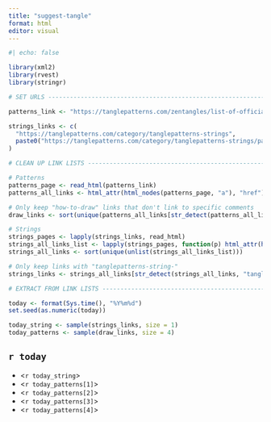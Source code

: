 ```yaml
---
title: "suggest-tangle"
format: html
editor: visual
---
```


```r
#| echo: false

library(xml2)
library(rvest)
library(stringr)

# SET URLS -------------------------------------------------------------------

patterns_link <- "https://tanglepatterns.com/zentangles/list-of-official-tangle-patterns"

strings_links <- c(
  "https://tanglepatterns.com/category/tanglepatterns-strings",
  paste0("https://tanglepatterns.com/category/tanglepatterns-strings/page/", 2:9)
)

# CLEAN UP LINK LISTS --------------------------------------------------------

# Patterns
patterns_page <- read_html(patterns_link)
patterns_all_links <- html_attr(html_nodes(patterns_page, "a"), "href")

# Only keep "how-to-draw" links that don't link to specific comments
draw_links <- sort(unique(patterns_all_links[str_detect(patterns_all_links, "how-to-draw") & !str_detect(patterns_all_links, "#comment")]))

# Strings
strings_pages <- lapply(strings_links, read_html)
strings_all_links_list <- lapply(strings_pages, function(p) html_attr(html_nodes(p, "a"), "href"))
strings_all_links <- sort(unique(unlist(strings_all_links_list)))

# Only keep links with "tanglepatterns-string-"
strings_links <- strings_all_links[str_detect(strings_all_links, "tanglepatterns-string-")]

# EXTRACT FROM LINK LISTS ----------------------------------------------------

today <- format(Sys.time(), "%Y%m%d")
set.seed(as.numeric(today))

today_string <- sample(strings_links, size = 1)
today_patterns <- sample(draw_links, size = 4)

```

## `r today`

- <`r today_string`>
- <`r today_patterns[1]`>
- <`r today_patterns[2]`>
- <`r today_patterns[3]`>
- <`r today_patterns[4]`>
